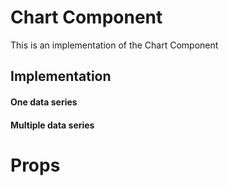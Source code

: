 
<Meta title="Core|Organisms/Chart" />

# Chart Component

This is an implementation of the Chart Component

## Implementation

#### One data series

<Preview>
  <Story name="One data series">
    <div style={{height: '500px', width: '500px' }}>
      <Chart
        title="Number of messages"
        chartHeight="100%"
        chartType="line"
        series={[
          {
            data: [
              {
                x: new Date('2020-06-05').getTime(),
                y: 2,
              },
              {
                x: new Date('2020-06-15').getTime(),
                y: 5,
              },
              {
                x: new Date('2020-06-30').getTime(),
                y: 7,
              },
            ],
            name: 'Messages',
          },
        ]}
        colors={['#81C8D1']}
        gradientToColors={['#00708D']}
        strokeWidths={[2]}
        xAxisMinMiliseconds={new Date('06/01/2020').getTime()}
        xAxisMaxMiliseconds={new Date('07/01/2020').getTime()}
        markerStrokeColors={['#00A5B5']}
      />
    </div>
  </Story>
</Preview>

#### Multiple data series

<Preview>
  <Story name="Multiple data series">
    <div style={{height: '500px', width: '500px' }}>
      <Chart
        title="Number of users"
        chartHeight="100%"
        chartType="line"
        series={[
          {
            data: [
              {
                x: new Date('2020-06-05').getTime(),
                y: 20,
              },
              {
                x: new Date('2020-06-15').getTime(),
                y: 50,
              },
              {
                x: new Date('2020-06-30').getTime(),
                y: 70,
              },
            ],
            name: 'Italy',
          },
                {
            data: [
              {
                x: new Date('2020-06-07').getTime(),
                y: 15,
              },
              {
                x: new Date('2020-06-17').getTime(),
                y: 60,
              },
              {
                x: new Date('2020-06-27').getTime(),
                y: 100,
              },
            ],
            name: 'Serbia',
          },
        ]}
        colors={['#81C8D1', '#C6CDCF']}
        gradientToColors={['#00708D', '#4E606A']}
        strokeWidths={[2, 2]}
        xAxisMinMiliseconds={new Date('06/01/2020').getTime()}
        xAxisMaxMiliseconds={new Date('07/01/2020').getTime()}
        markerStrokeColors={['#00A5B5', '#4E606A']}
      />
    </div>
  </Story>
</Preview>

# Props

<Props of={Chart} />
